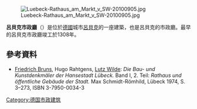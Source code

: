 [[File:Luebeck-Rathaus_am_Markt_v_SW-20100905.jpg|thumb]]

'''呂貝克市政廳'''（{{lang-de|Lübecker Rathaus}}）是位於[[德國|德國]]城市[[呂貝克|呂貝克]]的一座建築，也是呂貝克的市政廳。最早的呂貝克市政廳竣工於1308年。
== 參考資料 ==
* [[Friedrich_Bruns|Friedrich Bruns]], Hugo Rahtgens, [[Lutz_Wilde|Lutz Wilde]]: ''Die Bau- und Kunstdenkmäler der Hansestadt Lübeck.'' Band I,  2. Teil: ''Rathaus und öffentliche Gebäude der Stadt.'' Max Schmidt-Römhild, Lübeck 1974, S. 3–273, ISBN 3-7950-0034-3
[[Category:德国市政建筑|Category:德国市政建筑]]